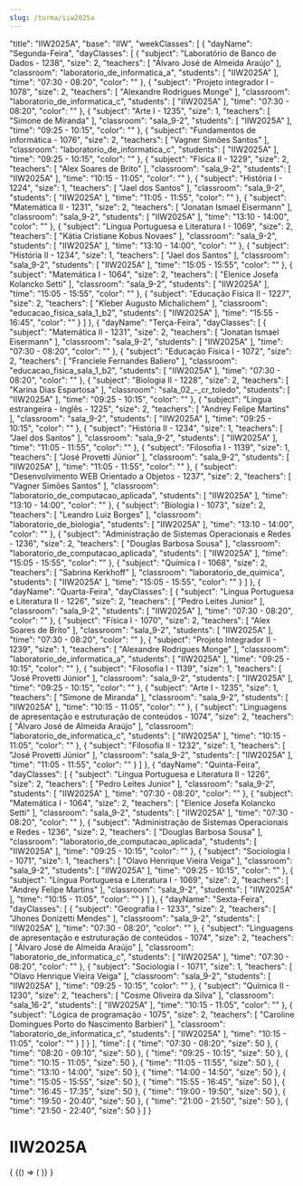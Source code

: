```yaml
---
slug: /turma/iiw2025a
---
```


  "title": "IIW2025A",
  "base": "IIW",
  "weekClasses": [
    {
      "dayName": "Segunda-Feira",
      "dayClasses": [
        {
          "subject": "Laboratório de Banco de Dados - 1238",
          "size": 2,
          "teachers": [
            "Álvaro José de Almeida Araújo"
          ],
          "classroom": "laboratorio_de_informatica_a",
          "students": [
            "IIW2025A"
          ],
          "time": "07:30 - 08:20",
          "color": ""
        },
        {
          "subject": "Projeto integrador I - 1078",
          "size": 2,
          "teachers": [
            "Alexandre Rodrigues Monge"
          ],
          "classroom": "laboratorio_de_informatica_c",
          "students": [
            "IIW2025A"
          ],
          "time": "07:30 - 08:20",
          "color": ""
        },
        {
          "subject": "Arte I - 1235",
          "size": 1,
          "teachers": [
            "Simone de Miranda"
          ],
          "classroom": "sala_9-2",
          "students": [
            "IIW2025A"
          ],
          "time": "09:25 - 10:15",
          "color": ""
        },
        {
          "subject": "Fundamentos de informática - 1076",
          "size": 2,
          "teachers": [
            "Vagner Simões Santos"
          ],
          "classroom": "laboratorio_de_informatica_c",
          "students": [
            "IIW2025A"
          ],
          "time": "09:25 - 10:15",
          "color": ""
        },
        {
          "subject": "Física II - 1229",
          "size": 2,
          "teachers": [
            "Alex Soares de Brito"
          ],
          "classroom": "sala_9-2",
          "students": [
            "IIW2025A"
          ],
          "time": "10:15 - 11:05",
          "color": ""
        },
        {
          "subject": "História I - 1224",
          "size": 1,
          "teachers": [
            "Jael dos Santos"
          ],
          "classroom": "sala_9-2",
          "students": [
            "IIW2025A"
          ],
          "time": "11:05 - 11:55",
          "color": ""
        },
        {
          "subject": "Matemática II - 1231",
          "size": 2,
          "teachers": [
            "Jonatan Ismael Eisermann"
          ],
          "classroom": "sala_9-2",
          "students": [
            "IIW2025A"
          ],
          "time": "13:10 - 14:00",
          "color": ""
        },
        {
          "subject": "Língua Portuguesa e Literatura I - 1069",
          "size": 2,
          "teachers": [
            "Kátia Cristiane Kobus Novaes"
          ],
          "classroom": "sala_9-2",
          "students": [
            "IIW2025A"
          ],
          "time": "13:10 - 14:00",
          "color": ""
        },
        {
          "subject": "História II - 1234",
          "size": 1,
          "teachers": [
            "Jael dos Santos"
          ],
          "classroom": "sala_9-2",
          "students": [
            "IIW2025A"
          ],
          "time": "15:05 - 15:55",
          "color": ""
        },
        {
          "subject": "Matemática I - 1064",
          "size": 2,
          "teachers": [
            "Elenice Josefa Kolancko Setti"
          ],
          "classroom": "sala_9-2",
          "students": [
            "IIW2025A"
          ],
          "time": "15:05 - 15:55",
          "color": ""
        },
        {
          "subject": "Educação Física II - 1227",
          "size": 2,
          "teachers": [
            "Kleber Augusto Michalichem"
          ],
          "classroom": "educacao_fisica_sala_1_b2",
          "students": [
            "IIW2025A"
          ],
          "time": "15:55 - 16:45",
          "color": ""
        }
      ]
    },
    {
      "dayName": "Terça-Feira",
      "dayClasses": [
        {
          "subject": "Matemática II - 1231",
          "size": 2,
          "teachers": [
            "Jonatan Ismael Eisermann"
          ],
          "classroom": "sala_9-2",
          "students": [
            "IIW2025A"
          ],
          "time": "07:30 - 08:20",
          "color": ""
        },
        {
          "subject": "Educação Física I - 1072",
          "size": 2,
          "teachers": [
            "Franciele Fernandes Baliero"
          ],
          "classroom": "educacao_fisica_sala_1_b2",
          "students": [
            "IIW2025A"
          ],
          "time": "07:30 - 08:20",
          "color": ""
        },
        {
          "subject": "Biologia II - 1228",
          "size": 2,
          "teachers": [
            "Karina Dias Espartosa"
          ],
          "classroom": "sala_02_-_cr_toledo",
          "students": [
            "IIW2025A"
          ],
          "time": "09:25 - 10:15",
          "color": ""
        },
        {
          "subject": "Lingua estrangeira - Inglês - 1225",
          "size": 2,
          "teachers": [
            "Andrey Felipe Martins"
          ],
          "classroom": "sala_9-2",
          "students": [
            "IIW2025A"
          ],
          "time": "09:25 - 10:15",
          "color": ""
        },
        {
          "subject": "História II - 1234",
          "size": 1,
          "teachers": [
            "Jael dos Santos"
          ],
          "classroom": "sala_9-2",
          "students": [
            "IIW2025A"
          ],
          "time": "11:05 - 11:55",
          "color": ""
        },
        {
          "subject": "Filosofia I - 1139",
          "size": 1,
          "teachers": [
            "José Provetti Júnior"
          ],
          "classroom": "sala_9-2",
          "students": [
            "IIW2025A"
          ],
          "time": "11:05 - 11:55",
          "color": ""
        },
        {
          "subject": "Desenvolvimento WEB Orientado a Objetos - 1237",
          "size": 2,
          "teachers": [
            "Vagner Simões Santos"
          ],
          "classroom": "laboratorio_de_computacao_aplicada",
          "students": [
            "IIW2025A"
          ],
          "time": "13:10 - 14:00",
          "color": ""
        },
        {
          "subject": "Biologia I - 1073",
          "size": 2,
          "teachers": [
            "Leandro Luiz Borges"
          ],
          "classroom": "laboratorio_de_biologia",
          "students": [
            "IIW2025A"
          ],
          "time": "13:10 - 14:00",
          "color": ""
        },
        {
          "subject": "Administração de Sistemas Operacionais e Redes - 1236",
          "size": 2,
          "teachers": [
            "Douglas Barbosa Sousa"
          ],
          "classroom": "laboratorio_de_computacao_aplicada",
          "students": [
            "IIW2025A"
          ],
          "time": "15:05 - 15:55",
          "color": ""
        },
        {
          "subject": "Química I - 1068",
          "size": 2,
          "teachers": [
            "Sabrina Kerkhoff"
          ],
          "classroom": "laboratorio_de_quimica",
          "students": [
            "IIW2025A"
          ],
          "time": "15:05 - 15:55",
          "color": ""
        }
      ]
    },
    {
      "dayName": "Quarta-Feira",
      "dayClasses": [
        {
          "subject": "Língua Portuguesa e Literatura II - 1226",
          "size": 2,
          "teachers": [
            "Pedro Leites Junior"
          ],
          "classroom": "sala_9-2",
          "students": [
            "IIW2025A"
          ],
          "time": "07:30 - 08:20",
          "color": ""
        },
        {
          "subject": "Física I - 1070",
          "size": 2,
          "teachers": [
            "Alex Soares de Brito"
          ],
          "classroom": "sala_9-2",
          "students": [
            "IIW2025A"
          ],
          "time": "07:30 - 08:20",
          "color": ""
        },
        {
          "subject": "Projeto Integrador II - 1239",
          "size": 1,
          "teachers": [
            "Alexandre Rodrigues Monge"
          ],
          "classroom": "laboratorio_de_informatica_a",
          "students": [
            "IIW2025A"
          ],
          "time": "09:25 - 10:15",
          "color": ""
        },
        {
          "subject": "Filosofia I - 1139",
          "size": 1,
          "teachers": [
            "José Provetti Júnior"
          ],
          "classroom": "sala_9-2",
          "students": [
            "IIW2025A"
          ],
          "time": "09:25 - 10:15",
          "color": ""
        },
        {
          "subject": "Arte I - 1235",
          "size": 1,
          "teachers": [
            "Simone de Miranda"
          ],
          "classroom": "sala_9-2",
          "students": [
            "IIW2025A"
          ],
          "time": "10:15 - 11:05",
          "color": ""
        },
        {
          "subject": "Linguagens de apresentação e estruturação de conteúdos - 1074",
          "size": 2,
          "teachers": [
            "Álvaro José de Almeida Araújo"
          ],
          "classroom": "laboratorio_de_informatica_c",
          "students": [
            "IIW2025A"
          ],
          "time": "10:15 - 11:05",
          "color": ""
        },
        {
          "subject": "Filosofia II - 1232",
          "size": 1,
          "teachers": [
            "José Provetti Júnior"
          ],
          "classroom": "sala_9-2",
          "students": [
            "IIW2025A"
          ],
          "time": "11:05 - 11:55",
          "color": ""
        }
      ]
    },
    {
      "dayName": "Quinta-Feira",
      "dayClasses": [
        {
          "subject": "Língua Portuguesa e Literatura II - 1226",
          "size": 2,
          "teachers": [
            "Pedro Leites Junior"
          ],
          "classroom": "sala_9-2",
          "students": [
            "IIW2025A"
          ],
          "time": "07:30 - 08:20",
          "color": ""
        },
        {
          "subject": "Matemática I - 1064",
          "size": 2,
          "teachers": [
            "Elenice Josefa Kolancko Setti"
          ],
          "classroom": "sala_9-2",
          "students": [
            "IIW2025A"
          ],
          "time": "07:30 - 08:20",
          "color": ""
        },
        {
          "subject": "Administração de Sistemas Operacionais e Redes - 1236",
          "size": 2,
          "teachers": [
            "Douglas Barbosa Sousa"
          ],
          "classroom": "laboratorio_de_computacao_aplicada",
          "students": [
            "IIW2025A"
          ],
          "time": "09:25 - 10:15",
          "color": ""
        },
        {
          "subject": "Sociologia I - 1071",
          "size": 1,
          "teachers": [
            "Olavo Henrique Vieira Veiga"
          ],
          "classroom": "sala_9-2",
          "students": [
            "IIW2025A"
          ],
          "time": "09:25 - 10:15",
          "color": ""
        },
        {
          "subject": "Língua Portuguesa e Literatura I - 1069",
          "size": 2,
          "teachers": [
            "Andrey Felipe Martins"
          ],
          "classroom": "sala_9-2",
          "students": [
            "IIW2025A"
          ],
          "time": "10:15 - 11:05",
          "color": ""
        }
      ]
    },
    {
      "dayName": "Sexta-Feira",
      "dayClasses": [
        {
          "subject": "Geografia I - 1233",
          "size": 2,
          "teachers": [
            "Jhones Donizetti Mendes"
          ],
          "classroom": "sala_9-2",
          "students": [
            "IIW2025A"
          ],
          "time": "07:30 - 08:20",
          "color": ""
        },
        {
          "subject": "Linguagens de apresentação e estruturação de conteúdos - 1074",
          "size": 2,
          "teachers": [
            "Álvaro José de Almeida Araújo"
          ],
          "classroom": "laboratorio_de_informatica_c",
          "students": [
            "IIW2025A"
          ],
          "time": "07:30 - 08:20",
          "color": ""
        },
        {
          "subject": "Sociologia I - 1071",
          "size": 1,
          "teachers": [
            "Olavo Henrique Vieira Veiga"
          ],
          "classroom": "sala_9-2",
          "students": [
            "IIW2025A"
          ],
          "time": "09:25 - 10:15",
          "color": ""
        },
        {
          "subject": "Química II - 1230",
          "size": 2,
          "teachers": [
            "Cosme Oliveira da Silva"
          ],
          "classroom": "sala_16-2",
          "students": [
            "IIW2025A"
          ],
          "time": "10:15 - 11:05",
          "color": ""
        },
        {
          "subject": "Lógica de programação - 1075",
          "size": 2,
          "teachers": [
            "Caroline Domingues Porto do Nascimento Barbieri"
          ],
          "classroom": "laboratorio_de_informatica_c",
          "students": [
            "IIW2025A"
          ],
          "time": "10:15 - 11:05",
          "color": ""
        }
      ]
    }
  ],
  "time": [
    {
      "time": "07:30 - 08:20",
      "size": 50
    },
    {
      "time": "08:20 - 09:10",
      "size": 50
    },
    {
      "time": "09:25 - 10:15",
      "size": 50
    },
    {
      "time": "10:15 - 11:05",
      "size": 50
    },
    {
      "time": "11:05 - 11:55",
      "size": 50
    },
    {
      "time": "13:10 - 14:00",
      "size": 50
    },
    {
      "time": "14:00 - 14:50",
      "size": 50
    },
    {
      "time": "15:05 - 15:55",
      "size": 50
    },
    {
      "time": "15:55 - 16:45",
      "size": 50
    },
    {
      "time": "16:45 - 17:35",
      "size": 50
    },
    {
      "time": "19:00 - 19:50",
      "size": 50
    },
    {
      "time": "19:50 - 20:40",
      "size": 50
    },
    {
      "time": "21:00 - 21:50",
      "size": 50
    },
    {
      "time": "21:50 - 22:40",
      "size": 50
    }
  ]
}

# IIW2025A

<div>
  {
    <BrowserOnly>
      {() => (
        <Grid
          title={data.title}
          weekClasses={data.weekClasses}
          time={data.time}
        />
      )}
    </BrowserOnly>
  }
</div>
